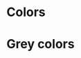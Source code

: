 
<Meta title="Design System/Colors" />

# Colors

<ColorPalette>
  <ColorItem
    title="Main colors"
    colors={[
      createTheme.palette.primary,
      createTheme.palette.secondary,
      createTheme.palette.tertiary
    ]}
  />
</ColorPalette>

# Grey colors

<ColorPalette>
  <ColorItem title="theme.palette.dark" colors={[createTheme.palette.dark]} />
  <ColorItem title="theme.palette.grey" colors={[createTheme.palette.grey]} />
  <ColorItem title="theme.palette.midGrey" colors={[createTheme.palette.midGrey]} />
  <ColorItem title="theme.palette.lightGrey" colors={[createTheme.palette.lightGrey]} />
  <ColorItem title="theme.palette.white" colors={[createTheme.palette.white]} />
</ColorPalette>